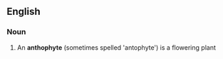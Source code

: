 ==English==

===Noun===
{{en-noun}}

# An '''anthophyte''' (sometimes spelled 'antophyte') is a flowering plant